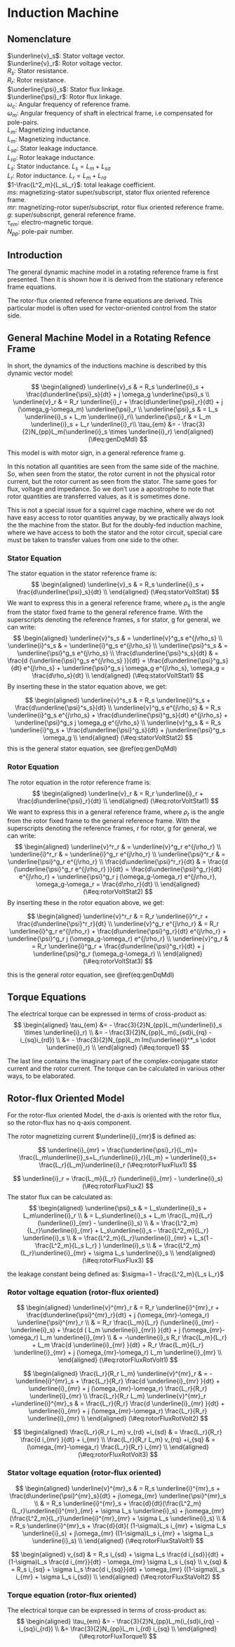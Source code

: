 # Induction Machine

## Nomenclature
<!-- 
-->

$\underline{v}_s$: Stator voltage vector.\
$\underline{v}_r$: Rotor voltage vector.\
$R_s$: Stator resistance.\
$R_r$: Rotor resistance.\
$\underline{\psi}_s$: Stator flux linkage.\
$\underline{\psi}_r$: Rotor flux linkage.\
$\omega_c$: Angular frequency of reference frame.\
$\omega_m$: Angular frequency of shaft in electrical frame, i.e compensated for pole-pairs.\
$L_m$: Magnetizing inductance.\
$L_m$: Magnetizing inductance.\
$L_{s\sigma}$: Stator leakage inductance.\
$L_{r\sigma}$: Rotor leakage inductance. \
$L_s$: Stator inductance. $L_s = L_m + L_{s\sigma}$\
$L_r$: Rotor inductance. $L_r = L_m + L_{r\sigma}$\
$1-\frac{L^2_m}{L_sL_r}$: total leakage coefficient. \
$ms$: magnetizing-stator super/subscript, stator flux oriented reference frame. \
$mr$: magnetizing-rotor super/subscript, rotor flux oriented reference frame. \
$g$: super/subscript, general reference frame. \
$\tau_{em}$: electro-magnetic torque. \
$N_{pp}$: pole-pair number. \

## Introduction


The general dynamic machine model in a rotating reference frame is first presented. Then it is shown how it is derived from the stationary reference frame equations.

The rotor-flux oriented reference frame equations are derived. This particular model is often used for vector-oriented control from the stator side.



## General Machine Model in a Rotating Refence Frame

In short, the dynamics of the inductions machine is described by this dynamic vector model:

$$
\begin{aligned}
\underline{v}_s & = R_s \underline{i}_s + \frac{d\underline{\psi}_s}{dt} + j \omega_g \underline{\psi}_s  \\
\underline{v}_r & = R_r \underline{i}_r + \frac{d\underline{\psi}_r}{dt} + j (\omega_g-\omega_m) \underline{\psi}_r \\
\underline{\psi}_s & = L_s \underline{i}_s + L_m \underline{i}_r\\
\underline{\psi}_r & = L_m \underline{i}_s + L_r \underline{i}_r\\
\tau_{em} &= - \frac{3}{2}N_{pp}L_m(\underline{i}_s  \times \underline{i}_r)
\end{aligned}
(\#eq:genDqMdl)
$$






This model is with motor sign, in a general reference frame g.

In this notation all quantities are seen from the same side of the machine. So, when seen from the stator, the rotor current in not the physical rotor current, but the rotor current as seen from the stator. The same goes for flux, voltage and impedance. So we don't use a apostrophe to note that rotor quantities are transferred values, as it is sometimes done.

This is not a special issue for a squirrel cage machine, where we do not have easy access to rotor quantities anyway, by we practically always look the the machine from the stator. But for the doubly-fed induction machine, where we have access to both the stator and the rotor circuit, special care must be taken to transfer values from one side to the other.



<!-- 
### Flux Equations

$$
\begin{bmatrix} \psi_s\\ \psi_r \end{bmatrix} = \begin{bmatrix} L_s & L_m\\ L_m & L_r \end{bmatrix} \begin{bmatrix} i_s\\ i_r \end{bmatrix}
$$
-->


### Stator Equation

The stator equation in the stator reference frame is:
$$
\begin{aligned}
\underline{v}_s & = R_s \underline{i}_s + \frac{d\underline{\psi}_s}{dt}  \\
\end{aligned}
(\#eq:statorVoltStat)
$$
We want to express this in a general reference frame, where $\rho_s$ is the angle from the stator fixed frame to the general reference frame. With the superscripts denoting the reference frames, s for stator, g for general, we can write:
$$
\begin{aligned}
\underline{v}^s_s & = \underline{v}^g_s e^{j\rho_s} \\
\underline{i}^s_s & = \underline{i}^g_s e^{j\rho_s} \\
\underline{\psi}^s_s & = \underline{\psi}^g_s e^{j\rho_s} \\
\frac{d\underline{\psi}^s_s}{dt}  & = \frac{d (\underline{\psi}^g_s e^{j\rho_s} )}{dt}  = 
\frac{d\underline{\psi}^g_s}{dt}  e^{j\rho_s} + \underline{\psi}^g_s j \omega_g e^{j\rho_s},
\omega_g = \frac{d\rho_s}{dt} \\
\end{aligned}
(\#eq:statorVoltStat1)
$$
By inserting these in the stator equation above, we get:

$$
\begin{aligned}
\underline{v}^s_s & = R_s \underline{i}^s_s + \frac{d\underline{\psi}^s_s}{dt}  \\
\underline{v}^g_s e^{j\rho_s} & = R_s \underline{i}^g_s e^{j\rho_s} + \frac{d\underline{\psi}^g_s}{dt}  e^{j\rho_s} + \underline{\psi}^g_s j \omega_g e^{j\rho_s}  \\
\underline{v}^g_s  & = R_s \underline{i}^g_s  + \frac{d\underline{\psi}^g_s}{dt}   + j\underline{\psi}^g_s  \omega_g   \\
\end{aligned}
(\#eq:statorVoltStat2)
$$
this is the general stator equation, see \@ref(eq:genDqMdl)

### Rotor Equation

The rotor equation in the rotor reference frame is:
$$
\begin{aligned}
\underline{v}_r & = R_r \underline{i}_r + \frac{d\underline{\psi}_r}{dt}  \\
\end{aligned}
(\#eq:rotorVoltStat1)
$$
We want to express this in a general reference frame, where $\rho_r$ is the angle from the rotor fixed frame to the general reference frame. With the superscripts denoting the reference frames, r for rotor, g for general, we can write:
$$
\begin{aligned}
\underline{v}^r_r & = \underline{v}^g_r e^{j\rho_r} \\
\underline{i}^r_r & = \underline{i}^g_r e^{j\rho_r} \\
\underline{\psi}^r_r & = \underline{\psi}^g_r e^{j\rho_r} \\
\frac{d\underline{\psi}^r_r}{dt}  & = \frac{d (\underline{\psi}^g_r e^{j\rho_r} )}{dt}  = 
\frac{d\underline{\psi}^g_r}{dt}  e^{j\rho_r} + \underline{\psi}^g_r j (\omega_g-\omega_r) e^{j\rho_r},
\omega_g-\omega_r = \frac{d\rho_r}{dt} \\
\end{aligned}
(\#eq:rotorVoltStat2)
$$
By inserting these in the rotor equation above, we get:

$$
\begin{aligned}
\underline{v}^r_r & = R_r \underline{i}^r_r + \frac{d\underline{\psi}^r_r}{dt}  \\
\underline{v}^g_r e^{j\rho_r} & = R_r \underline{i}^g_r e^{j\rho_r} + \frac{d\underline{\psi}^g_r}{dt}  e^{j\rho_r} + \underline{\psi}^g_r j (\omega_g-\omega_r) e^{j\rho_r}  \\
\underline{v}^g_r  & = R_r \underline{i}^g_r  + \frac{d\underline{\psi}^g_r}{dt}   + j \underline{\psi}^g_r  (\omega_g-\omega_r)  \\
\end{aligned}
(\#eq:rotorVoltStat3)
$$

this is the general rotor equation, see \@ref(eq:genDqMdl)



## Torque Equations

The electrical torque can be expressed in terms of cross-product as:
$$
\begin{aligned}
\tau_{em} &= - \frac{3}{2}N_{pp}L_m(\underline{i}_s  \times \underline{i}_r) \\
&= - \frac{3}{2}N_{pp}L_m(i_{sd}i_{rq} -  i_{sq}i_{rd}) \\
&= - \frac{3}{2}N_{pp}L_m Im(\underline{i}^*_s  \cdot \underline{i}_r) \\
\end{aligned}
(\#eq:torque1)
$$

The last line contains the imaginary part of the complex-conjugate stator current and the rotor current.
The torque can be calculated in various other ways, to be elaborated.


## Rotor-flux Oriented Model

For the rotor-flux oriented Model, the d-axis is oriented with the rotor flux, so the rotor-flux has no q-axis component.

The rotor magnetizing current $\underline{i}_{mr}$ is defined as:

$$
\underline{i}_{mr} = \frac{\underline{\psi}_r}{L_m}= \frac{L_m\underline{i}_s+L_r\underline{i}_r}{L_m}
= \underline{i}_s+ \frac{L_r}{L_m}\underline{i}_r
(\#eq:rotorFluxFlux1)
$$

$$
\underline{i}_r = \frac{L_m}{L_r} (\underline{i}_{mr} -  \underline{i}_s)
(\#eq:rotorFluxFlux2)
$$
The stator flux can be calculated as:
$$
\begin{aligned}
\underline{\psi}_s
& = L_s\underline{i}_s + L_m\underline{i}_r \\
& = L_s\underline{i}_s + L_m \frac{L_m}{L_r} (\underline{i}_{mr} -  \underline{i}_s) \\
& =  \frac{L^2_m}{L_r}\underline{i}_{mr}  + L_s\underline{i}_s - \frac{L^2_m}{L_r}  \underline{i}_s \\
& =  \frac{L^2_m}{L_r}\underline{i}_{mr}  + L_s(1 - \frac{L^2_m}{L_s L_r} ) \underline{i}_s \\
& =  \frac{L^2_m}{L_r}\underline{i}_{mr}  + \sigma L_s \underline{i}_s  \\
\end{aligned}
(\#eq:rotorFluxFlux3)
$$

the leakage constant being defined as: $\sigma=1 - \frac{L^2_m}{L_s L_r}$

### Rotor voltage equation (rotor-flux oriented)

$$
\begin{aligned}
\underline{v}^{mr}_r  & = R_r \underline{i}^{mr}_r  + \frac{d\underline{\psi}^{mr}_r}{dt} + j (\omega_{mr}-\omega_r) \underline{\psi}^{mr}_r    \\
& = R_r  \frac{L_m}{L_r} (\underline{i}_{mr} -  \underline{i}_s) + \frac{d ( L_m \underline{i}_{mr}) }{dt} + j (\omega_{mr}-\omega_r) L_m \underline{i}_{mr} \\
& =  -\underline{i}_s R_r  \frac{L_m}{L_r}  + L_m \frac{d  \underline{i}_{mr} }{dt} + R_r  \frac{L_m}{L_r} \underline{i}_{mr}  + j (\omega_{mr}-\omega_r) L_m \underline{i}_{mr} \\
\end{aligned}
(\#eq:rotorFluxRotVolt1)
$$

$$
\begin{aligned}
\frac{L_r}{R_r L_m} \underline{v}^{mr}_r  & =  -\underline{i}^{mr}_s   + \frac{L_r}{R_r} \frac{d  \underline{i}_{mr} }{dt} + \underline{i}_{mr}  + j (\omega_{mr}-\omega_r) \frac{L_r}{R_r} \underline{i}_{mr} \\
\frac{L_r}{R_r L_m} \underline{v}^{mr}_r +\underline{i}^{mr}_s  & =  \frac{L_r}{R_r} \frac{d  \underline{i}_{mr} }{dt} + \underline{i}_{mr}  + j (\omega_{mr}-\omega_r) \frac{L_r}{R_r} \underline{i}_{mr} \\
\end{aligned}
(\#eq:rotorFluxRotVolt2)
$$


$$
\begin{aligned}
\frac{L_r}{R_r L_m} v_{rd} +i_{sd}  & =  \frac{L_r}{R_r} \frac{d  i_{mr} }{dt} + i_{mr} \\
\frac{L_r}{R_r L_m} v_{rq} +i_{sq}  & =  (\omega_{mr}-\omega_r) \frac{L_r}{R_r} i_{mr} \\
\end{aligned}
(\#eq:rotorFluxRotVolt3)
$$


### Stator voltage equation (rotor-flux oriented)

$$
\begin{aligned}
\underline{v}^{mr}_s & = R_s \underline{i}^{mr}_s  + \frac{d\underline{\psi}^{mr}_s}{dt}   + j\omega_{mr}  \underline{\psi}^{mr}_s  \\
 & = R_s \underline{i}^{mr}_s  + \frac{d}{dt}(\frac{L^2_m}{L_r}\underline{i}^{mr}_{mr}  + \sigma L_s \underline{i}_s)   + j\omega_{mr}  (\frac{L^2_m}{L_r}\underline{i}^{mr}_{mr}  + \sigma L_s \underline{i}_s)  \\
 & = R_s \underline{i}^{mr}_s  + \frac{d}{dt}( (1-\sigma)L_s i_{mr}  + \sigma L_s \underline{i}_s)   + j\omega_{mr}  ((1-\sigma)L_s i_{mr}  + \sigma L_s \underline{i}_s)  \\
\end{aligned}
(\#eq:rotorFluxStaVolt1)
$$


$$
\begin{aligned}
v_{sd} & = R_s i_{sd}  + \sigma L_s \frac{d i_{sd}}{dt} + (1-\sigma)L_s \frac{d i_{mr}}{dt} - \omega_{mr}     \sigma L_s i_{sq}  \\
v_{sq} & = R_s i_{sq}  + \sigma L_s \frac{d i_{sq}}{dt} + \omega_{mr}  ((1-\sigma)L_s i_{mr}  + \sigma L_s i_{sd})  \\
\end{aligned}
(\#eq:rotorFluxStaVolt2)
$$

### Torque equation (rotor-flux oriented)

The electrical torque can be expressed in terms of cross-product as:
$$
\begin{aligned}
\tau_{em} &= - \frac{3}{2}N_{pp}L_m(i_{sd}i_{rq} -  i_{sq}i_{rd}) \\
&=  \frac{3}{2}N_{pp}L_m i_{rd}  i_{sq} \\
\end{aligned}
(\#eq:rotorFluxTorque1)
$$



